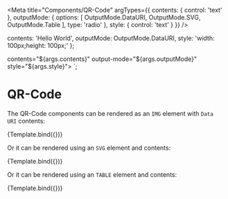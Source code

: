 
<Meta title="Components/QR-Code"
  argTypes={{
    contents: { control: 'text' },
    outputMode: {
      options: [ OutputMode.DataURI, OutputMode.SVG, OutputMode.Table ],
      type: 'radio'
    },
    style: { control: 'text' }
  }}
/>

  contents: 'Hello World',
  outputMode: OutputMode.DataURI,
  style: 'width: 100px;height: 100px;'
};

  contents="${args.contents}"
  output-mode="${args.outputMode}"
  style="${args.style}">
  </qr-code>
`;

# QR-Code

The QR-Code components can be rendered as an `IMG` element with `Data URI` contents:

<Canvas>
  <Story
    name="WithDataURI"
    args={{
      ...DefaultArgs,
      outputMode: OutputMode.DataURI,
    }}>
    {Template.bind({})}
  </Story>
</Canvas>

Or it can be rendered using an `SVG` element and contents:

<Canvas>
  <Story
    name="WithSVG"
    args={{
      ...DefaultArgs,
      outputMode: OutputMode.SVG,
    }}>
    {Template.bind({})}
  </Story>
</Canvas>

Or it can be rendered using an `TABLE` element and contents:

<Canvas>
  <Story
    name="WithTable"
    args={{
      ...DefaultArgs,
      outputMode: OutputMode.Table,
    }}>
    {Template.bind({})}
  </Story>
</Canvas>
